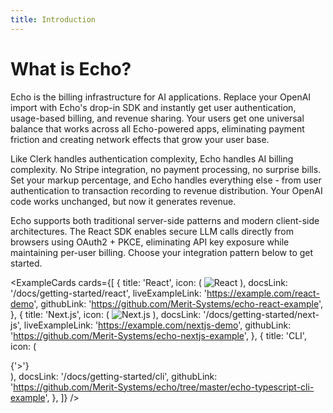 ```yaml
---
title: Introduction
---
```


# What is Echo?

Echo is the billing infrastructure for AI applications. Replace your OpenAI import with Echo's drop-in SDK and instantly get user authentication, usage-based billing, and revenue sharing. Your users get one universal balance that works across all Echo-powered apps, eliminating payment friction and creating network effects that grow your user base.

Like Clerk handles authentication complexity, Echo handles AI billing complexity. No Stripe integration, no payment processing, no surprise bills. Set your markup percentage, and Echo handles everything else - from user authentication to transaction recording to revenue distribution. Your OpenAI code works unchanged, but now it generates revenue.

Echo supports both traditional server-side patterns and modern client-side architectures. The React SDK enables secure LLM calls directly from browsers using OAuth2 + PKCE, eliminating API key exposure while maintaining per-user billing. Choose your integration pattern below to get started.

<ExampleCards 
  cards={[
    {
      title: 'React',
      icon: (
        <img 
          src="/icons/react.svg" 
          alt="React" 
          width={48}
          height={48}
          className="w-12 h-12"
        />
      ),
      docsLink: '/docs/getting-started/react',
      liveExampleLink: 'https://example.com/react-demo',
      githubLink: 'https://github.com/Merit-Systems/echo-react-example',
    },
    {
      title: 'Next.js',
      icon: (
        <img 
          src="/icons/nextjs.svg" 
          alt="Next.js" 
          width={48}
          height={48}
          className="w-12 h-12"
        />
      ),
      docsLink: '/docs/getting-started/next-js',
      liveExampleLink: 'https://example.com/nextjs-demo',
      githubLink: 'https://github.com/Merit-Systems/echo-nextjs-example',
    },
    {
      title: 'CLI',
      icon: (
        <div className="w-12 h-12 bg-gradient-to-r from-blue-500 to-purple-500 rounded-lg flex items-center justify-center">
          <span className="text-white font-bold text-xl">{'>'}</span>
        </div>
      ),
      docsLink: '/docs/getting-started/cli',
      githubLink: 'https://github.com/Merit-Systems/echo/tree/master/echo-typescript-cli-example',
    },
  ]}
/>